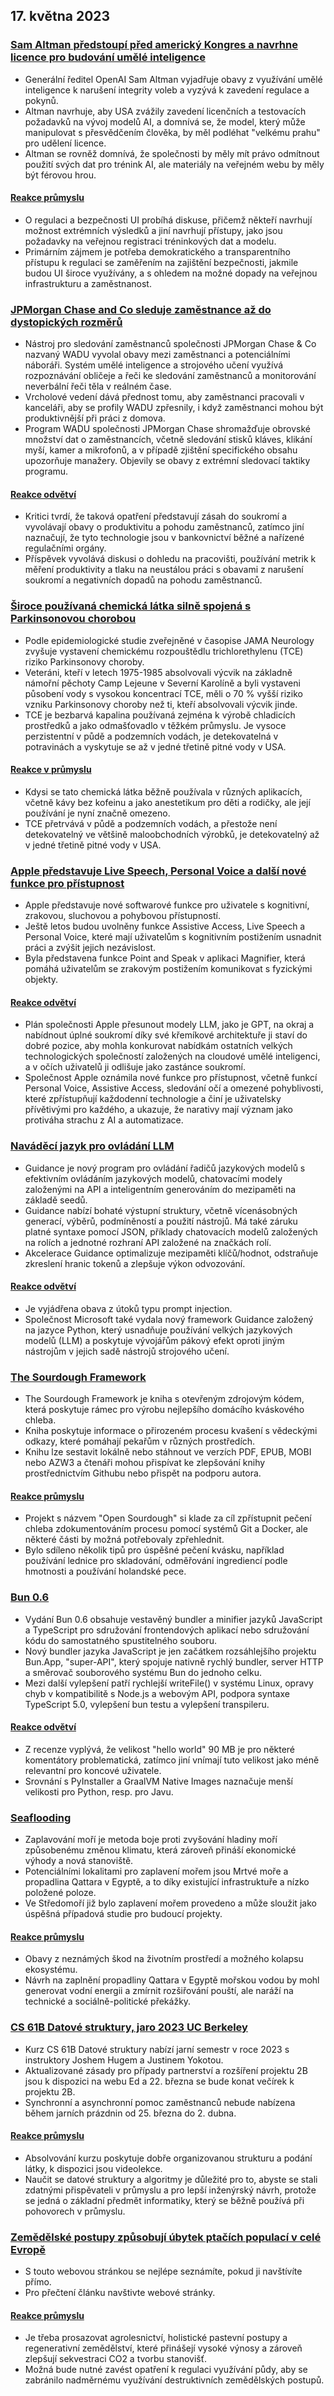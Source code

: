 

<CallToAction />

<Steps>

## 17. května 2023

### [Sam Altman předstoupí před americký Kongres a navrhne licence pro budování umělé inteligence](https://www.reuters.com/technology/openai-chief-goes-before-us-congress-propose-licenses-building-ai-2023-05-16/)

- Generální ředitel OpenAI Sam Altman vyjadřuje obavy z využívání umělé inteligence k narušení integrity voleb a vyzývá k zavedení regulace a pokynů.
- Altman navrhuje, aby USA zvážily zavedení licenčních a testovacích požadavků na vývoj modelů AI, a domnívá se, že model, který může manipulovat s přesvědčením člověka, by měl podléhat "velkému prahu" pro udělení licence.
- Altman se rovněž domnívá, že společnosti by měly mít právo odmítnout použití svých dat pro trénink AI, ale materiály na veřejném webu by měly být férovou hrou.

#### [Reakce průmyslu](http://news.ycombinator.com/item?id=35960125)

- O regulaci a bezpečnosti UI probíhá diskuse, přičemž někteří navrhují možnost extrémních výsledků a jiní navrhují přístupy, jako jsou požadavky na veřejnou registraci tréninkových dat a modelu.
- Primárním zájmem je potřeba demokratického a transparentního přístupu k regulaci se zaměřením na zajištění bezpečnosti, jakmile budou UI široce využívány, a s ohledem na možné dopady na veřejnou infrastrukturu a zaměstnanost.

### [JPMorgan Chase and Co sleduje zaměstnance až do dystopických rozměrů](https://old.reddit.com/r/antiwork/comments/13ijhae/came_back_to_a_post_here_but_it_was_removed_from/)

- Nástroj pro sledování zaměstnanců společnosti JPMorgan Chase & Co nazvaný WADU vyvolal obavy mezi zaměstnanci a potenciálními náboráři. Systém umělé inteligence a strojového učení využívá rozpoznávání obličeje a řeči ke sledování zaměstnanců a monitorování neverbální řeči těla v reálném čase.
- Vrcholové vedení dává přednost tomu, aby zaměstnanci pracovali v kanceláři, aby se profily WADU zpřesnily, i když zaměstnanci mohou být produktivnější při práci z domova.
- Program WADU společnosti JPMorgan Chase shromažďuje obrovské množství dat o zaměstnancích, včetně sledování stisků kláves, klikání myší, kamer a mikrofonů, a v případě zjištění specifického obsahu upozorňuje manažery. Objevily se obavy z extrémní sledovací taktiky programu.

#### [Reakce odvětví](http://news.ycombinator.com/item?id=35959865)

- Kritici tvrdí, že taková opatření představují zásah do soukromí a vyvolávají obavy o produktivitu a pohodu zaměstnanců, zatímco jiní naznačují, že tyto technologie jsou v bankovnictví běžné a nařízené regulačními orgány.
- Příspěvek vyvolává diskusi o dohledu na pracovišti, používání metrik k měření produktivity a tlaku na neustálou práci s obavami z narušení soukromí a negativních dopadů na pohodu zaměstnanců.

### [Široce používaná chemická látka silně spojená s Parkinsonovou chorobou](https://www.science.org/content/article/widely-used-chemical-strongly-linked-parkinson-s-disease)

- Podle epidemiologické studie zveřejněné v časopise JAMA Neurology zvyšuje vystavení chemickému rozpouštědlu trichlorethylenu (TCE) riziko Parkinsonovy choroby.
- Veteráni, kteří v letech 1975-1985 absolvovali výcvik na základně námořní pěchoty Camp Lejeune v Severní Karolíně a byli vystaveni působení vody s vysokou koncentrací TCE, měli o 70 % vyšší riziko vzniku Parkinsonovy choroby než ti, kteří absolvovali výcvik jinde.
- TCE je bezbarvá kapalina používaná zejména k výrobě chladicích prostředků a jako odmašťovadlo v těžkém průmyslu. Je vysoce perzistentní v půdě a podzemních vodách, je detekovatelná v potravinách a vyskytuje se až v jedné třetině pitné vody v USA.

#### [Reakce v průmyslu](http://news.ycombinator.com/item?id=35960018)

- Kdysi se tato chemická látka běžně používala v různých aplikacích, včetně kávy bez kofeinu a jako anestetikum pro děti a rodičky, ale její používání je nyní značně omezeno.
- TCE přetrvává v půdě a podzemních vodách, a přestože není detekovatelný ve většině maloobchodních výrobků, je detekovatelný až v jedné třetině pitné vody v USA.

### [Apple představuje Live Speech, Personal Voice a další nové funkce pro přístupnost](https://www.apple.com/newsroom/2023/05/apple-previews-live-speech-personal-voice-and-more-new-accessibility-features/)

- Apple představuje nové softwarové funkce pro uživatele s kognitivní, zrakovou, sluchovou a pohybovou přístupností.
- Ještě letos budou uvolněny funkce Assistive Access, Live Speech a Personal Voice, které mají uživatelům s kognitivním postižením usnadnit práci a zvýšit jejich nezávislost.
- Byla představena funkce Point and Speak v aplikaci Magnifier, která pomáhá uživatelům se zrakovým postižením komunikovat s fyzickými objekty.

#### [Reakce odvětví](http://news.ycombinator.com/item?id=35960663)

- Plán společnosti Apple přesunout modely LLM, jako je GPT, na okraj a nabídnout úplné soukromí díky své křemíkové architektuře ji staví do dobré pozice, aby mohla konkurovat nabídkám ostatních velkých technologických společností založených na cloudové umělé inteligenci, a v očích uživatelů ji odlišuje jako zastánce soukromí.
- Společnost Apple oznámila nové funkce pro přístupnost, včetně funkcí Personal Voice, Assistive Access, sledování očí a omezené pohyblivosti, které zpřístupňují každodenní technologie a činí je uživatelsky přívětivými pro každého, a ukazuje, že narativy mají význam jako protiváha strachu z AI a automatizace.

### [Naváděcí jazyk pro ovládání LLM](https://github.com/microsoft/guidance)

- Guidance je nový program pro ovládání řadičů jazykových modelů s efektivním ovládáním jazykových modelů, chatovacími modely založenými na API a inteligentním generováním do mezipaměti na základě seedů.
- Guidance nabízí bohaté výstupní struktury, včetně vícenásobných generací, výběrů, podmíněností a použití nástrojů. Má také záruku platné syntaxe pomocí JSON, příklady chatovacích modelů založených na rolích a jednotné rozhraní API založené na značkách rolí.
- Akcelerace Guidance optimalizuje mezipaměti klíčů/hodnot, odstraňuje zkreslení hranic tokenů a zlepšuje výkon odvozování.

#### [Reakce odvětví](http://news.ycombinator.com/item?id=35963936)

- Je vyjádřena obava z útoků typu prompt injection.
- Společnost Microsoft také vydala nový framework Guidance založený na jazyce Python, který usnadňuje používání velkých jazykových modelů (LLM) a poskytuje vývojářům pákový efekt oproti jiným nástrojům v jejich sadě nástrojů strojového učení.

### [The Sourdough Framework](https://github.com/hendricius/the-sourdough-framework)

- The Sourdough Framework je kniha s otevřeným zdrojovým kódem, která poskytuje rámec pro výrobu nejlepšího domácího kváskového chleba.
- Kniha poskytuje informace o přirozeném procesu kvašení s vědeckými odkazy, které pomáhají pekařům v různých prostředích.
- Knihu lze sestavit lokálně nebo stáhnout ve verzích PDF, EPUB, MOBI nebo AZW3 a čtenáři mohou přispívat ke zlepšování knihy prostřednictvím Githubu nebo přispět na podporu autora.

#### [Reakce průmyslu](http://news.ycombinator.com/item?id=35961590)

- Projekt s názvem "Open Sourdough" si klade za cíl zpřístupnit pečení chleba zdokumentováním procesu pomocí systémů Git a Docker, ale některé části by možná potřebovaly zpřehlednit.
- Bylo sdíleno několik tipů pro úspěšné pečení kvásku, například používání lednice pro skladování, odměřování ingrediencí podle hmotnosti a používání holandské pece.

### [Bun 0.6](https://bun.sh/blog/bun-v0.6.0)

- Vydání Bun 0.6 obsahuje vestavěný bundler a minifier jazyků JavaScript a TypeScript pro sdružování frontendových aplikací nebo sdružování kódu do samostatného spustitelného souboru.
- Nový bundler jazyka JavaScript je jen začátkem rozsáhlejšího projektu Bun.App, "super-API", který spojuje nativně rychlý bundler, server HTTP a směrovač souborového systému Bun do jednoho celku.
- Mezi další vylepšení patří rychlejší writeFile() v systému Linux, opravy chyb v kompatibilitě s Node.js a webovým API, podpora syntaxe TypeScript 5.0, vylepšení bun testu a vylepšení transpileru.

#### [Reakce odvětví](http://news.ycombinator.com/item?id=35965483)

- Z recenze vyplývá, že velikost "hello world" 90 MB je pro některé komentátory problematická, zatímco jiní vnímají tuto velikost jako méně relevantní pro koncové uživatele.
- Srovnání s PyInstaller a GraalVM Native Images naznačuje menší velikosti pro Python, resp. pro Javu.

### [Seaflooding](https://unchartedterritories.tomaspueyo.com/p/seaflooding)

- Zaplavování moří je metoda boje proti zvyšování hladiny moří způsobenému změnou klimatu, která zároveň přináší ekonomické výhody a nová stanoviště.
- Potenciálními lokalitami pro zaplavení mořem jsou Mrtvé moře a propadlina Qattara v Egyptě, a to díky existující infrastruktuře a nízko položené poloze.
- Ve Středomoří již bylo zaplavení mořem provedeno a může sloužit jako úspěšná případová studie pro budoucí projekty.

#### [Reakce průmyslu](http://news.ycombinator.com/item?id=35957814)

- Obavy z neznámých škod na životním prostředí a možného kolapsu ekosystému.
- Návrh na zaplnění propadliny Qattara v Egyptě mořskou vodou by mohl generovat vodní energii a zmírnit rozšiřování pouští, ale naráží na technické a sociálně-politické překážky.

### [CS 61B Datové struktury, jaro 2023 UC Berkeley](https://sp23.datastructur.es/)

- Kurz CS 61B Datové struktury nabízí jarní semestr v roce 2023 s instruktory Joshem Hugem a Justinem Yokotou.
- Aktualizované zásady pro případy partnerství a rozšíření projektu 2B jsou k dispozici na webu Ed a 22. března se bude konat večírek k projektu 2B.
- Synchronní a asynchronní pomoc zaměstnanců nebude nabízena během jarních prázdnin od 25. března do 2. dubna.

#### [Reakce průmyslu](http://news.ycombinator.com/item?id=35957811)

- Absolvování kurzu poskytuje dobře organizovanou strukturu a podání látky, k dispozici jsou videolekce.
- Naučit se datové struktury a algoritmy je důležité pro to, abyste se stali zdatnými přispěvateli v průmyslu a pro lepší inženýrský návrh, protože se jedná o základní předmět informatiky, který se běžně používá při pohovorech v průmyslu.

### [Zemědělské postupy způsobují úbytek ptačích populací v celé Evropě](https://www.pnas.org/doi/full/10.1073/pnas.2216573120)

- S touto webovou stránkou se nejlépe seznámíte, pokud ji navštívíte přímo.
- Pro přečtení článku navštivte webové stránky.

#### [Reakce průmyslu](http://news.ycombinator.com/item?id=35958876)

- Je třeba prosazovat agrolesnictví, holistické pastevní postupy a regenerativní zemědělství, které přinášejí vysoké výnosy a zároveň zlepšují sekvestraci CO2 a tvorbu stanovišť.
- Možná bude nutné zavést opatření k regulaci využívání půdy, aby se zabránilo nadměrnému využívání destruktivních zemědělských postupů.

</Steps>
